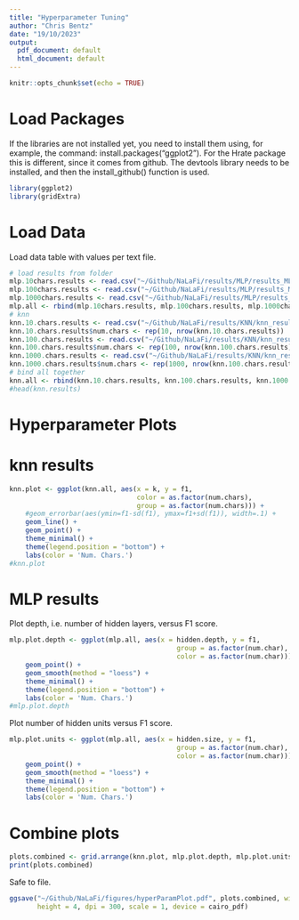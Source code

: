 ```yaml
---
title: "Hyperparameter Tuning"
author: "Chris Bentz"
date: "19/10/2023"
output:
  pdf_document: default
  html_document: default
---
```


```r
knitr::opts_chunk$set(echo = TRUE)
```

# Load Packages
If the libraries are not installed yet, you need to install them using, for example, the command: install.packages("ggplot2"). For the Hrate package this is different, since it comes from github. The devtools library needs to be installed, and then the install_github() function is used.
```r
library(ggplot2)
library(gridExtra)
```

# Load Data
Load data table with values per text file. 
```r
# load results from folder
mlp.10chars.results <- read.csv("~/Github/NaLaFi/results/MLP/results_MLP_10chars_tanh_sse_rprop+.csv")
mlp.100chars.results <- read.csv("~/Github/NaLaFi/results/MLP/results_MLP_100chars_tanh_sse_rprop+.csv")
mlp.1000chars.results <- read.csv("~/Github/NaLaFi/results/MLP/results_MLP_1000chars_tanh_sse_rprop+.csv")
mlp.all <- rbind(mlp.10chars.results, mlp.100chars.results, mlp.1000chars.results)
# knn
knn.10.chars.results <- read.csv("~/Github/NaLaFi/results/KNN/knn_results_10.csv")
knn.10.chars.results$num.chars <- rep(10, nrow(knn.10.chars.results)) 
knn.100.chars.results <- read.csv("~/Github/NaLaFi/results/KNN/knn_results_100.csv")
knn.100.chars.results$num.chars <- rep(100, nrow(knn.100.chars.results)) 
knn.1000.chars.results <- read.csv("~/Github/NaLaFi/results/KNN/knn_results_1000.csv")
knn.1000.chars.results$num.chars <- rep(1000, nrow(knn.100.chars.results)) 
# bind all together
knn.all <- rbind(knn.10.chars.results, knn.100.chars.results, knn.1000.chars.results)
#head(knn.results)
```

# Hyperparameter Plots

# knn results
```r
knn.plot <- ggplot(knn.all, aes(x = k, y = f1, 
                                color = as.factor(num.chars), 
                                group = as.factor(num.chars))) + 
    #geom_errorbar(aes(ymin=f1-sd(f1), ymax=f1+sd(f1)), width=.1) +
    geom_line() + 
    geom_point() +
    theme_minimal() +
    theme(legend.position = "bottom") +
    labs(color = 'Num. Chars.')
#knn.plot
```

# MLP results
Plot depth, i.e. number of hidden layers, versus F1 score.
```r
mlp.plot.depth <- ggplot(mlp.all, aes(x = hidden.depth, y = f1,
                                          group = as.factor(num.char), 
                                          color = as.factor(num.char))) + 
    geom_point() +
    geom_smooth(method = "loess") +
    theme_minimal() +
    theme(legend.position = "bottom") +
    labs(color = 'Num. Chars.') 
#mlp.plot.depth
```

Plot number of hidden units versus F1 score.
```r
mlp.plot.units <- ggplot(mlp.all, aes(x = hidden.size, y = f1,
                                          group = as.factor(num.char), 
                                          color = as.factor(num.char))) +  
    geom_point() +
    geom_smooth(method = "loess") +
    theme_minimal() +
    theme(legend.position = "bottom") +
    labs(color = 'Num. Chars.') 
```

# Combine plots
```r
plots.combined <- grid.arrange(knn.plot, mlp.plot.depth, mlp.plot.units, ncol = 3)
print(plots.combined)
```

Safe to file.
```r
ggsave("~/Github/NaLaFi/figures/hyperParamPlot.pdf", plots.combined, width = 12, 
       height = 4, dpi = 300, scale = 1, device = cairo_pdf)
```


